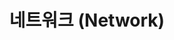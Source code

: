 ---
title: 네트워크 (Network)
desc: 네트워크 면접 질문 및 답변 정리
lock: true
tags: []
date: 
lastmod: 
thumbnail: 
---